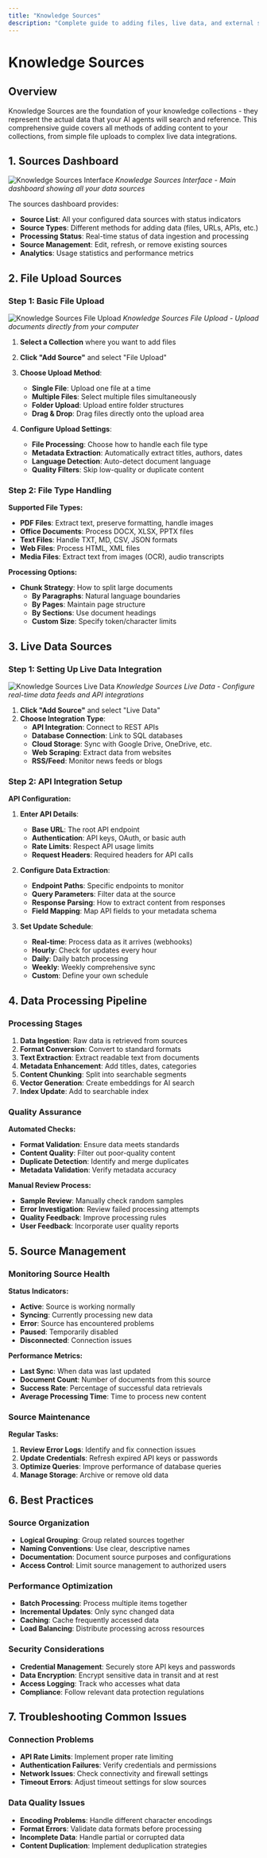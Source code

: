 ```yaml
---
title: "Knowledge Sources"
description: "Complete guide to adding files, live data, and external sources to your collections"
---
```


# Knowledge Sources

## Overview

Knowledge Sources are the foundation of your knowledge collections - they represent the actual data that your AI agents will search and reference. This comprehensive guide covers all methods of adding content to your collections, from simple file uploads to complex live data integrations.

## 1. Sources Dashboard

![Knowledge Sources Interface](/images/screenshots/knowledge/knowledge-sources.png)
*Knowledge Sources Interface - Main dashboard showing all your data sources*

The sources dashboard provides:
- **Source List**: All your configured data sources with status indicators
- **Source Types**: Different methods for adding data (files, URLs, APIs, etc.)
- **Processing Status**: Real-time status of data ingestion and processing
- **Source Management**: Edit, refresh, or remove existing sources
- **Analytics**: Usage statistics and performance metrics

## 2. File Upload Sources

### Step 1: Basic File Upload

![Knowledge Sources File Upload](/images/screenshots/knowledge/knowledge-sources-upload-files.png)
*Knowledge Sources File Upload - Upload documents directly from your computer*

1. **Select a Collection** where you want to add files
2. **Click "Add Source"** and select "File Upload"
3. **Choose Upload Method**:
   - **Single File**: Upload one file at a time
   - **Multiple Files**: Select multiple files simultaneously
   - **Folder Upload**: Upload entire folder structures
   - **Drag & Drop**: Drag files directly onto the upload area

4. **Configure Upload Settings**:
   - **File Processing**: Choose how to handle each file type
   - **Metadata Extraction**: Automatically extract titles, authors, dates
   - **Language Detection**: Auto-detect document language
   - **Quality Filters**: Skip low-quality or duplicate content

### Step 2: File Type Handling

**Supported File Types:**
- **PDF Files**: Extract text, preserve formatting, handle images
- **Office Documents**: Process DOCX, XLSX, PPTX files
- **Text Files**: Handle TXT, MD, CSV, JSON formats
- **Web Files**: Process HTML, XML files
- **Media Files**: Extract text from images (OCR), audio transcripts

**Processing Options:**
- **Chunk Strategy**: How to split large documents
  - **By Paragraphs**: Natural language boundaries
  - **By Pages**: Maintain page structure
  - **By Sections**: Use document headings
  - **Custom Size**: Specify token/character limits

## 3. Live Data Sources

### Step 1: Setting Up Live Data Integration

![Knowledge Sources Live Data](/images/screenshots/knowledge/knowledge-sources-add-live-data.png)
*Knowledge Sources Live Data - Configure real-time data feeds and API integrations*

1. **Click "Add Source"** and select "Live Data"
2. **Choose Integration Type**:
   - **API Integration**: Connect to REST APIs
   - **Database Connection**: Link to SQL databases
   - **Cloud Storage**: Sync with Google Drive, OneDrive, etc.
   - **Web Scraping**: Extract data from websites
   - **RSS/Feed**: Monitor news feeds or blogs

### Step 2: API Integration Setup

**API Configuration:**
1. **Enter API Details**:
   - **Base URL**: The root API endpoint
   - **Authentication**: API keys, OAuth, or basic auth
   - **Rate Limits**: Respect API usage limits
   - **Request Headers**: Required headers for API calls

2. **Configure Data Extraction**:
   - **Endpoint Paths**: Specific endpoints to monitor
   - **Query Parameters**: Filter data at the source
   - **Response Parsing**: How to extract content from responses
   - **Field Mapping**: Map API fields to your metadata schema

3. **Set Update Schedule**:
   - **Real-time**: Process data as it arrives (webhooks)
   - **Hourly**: Check for updates every hour
   - **Daily**: Daily batch processing
   - **Weekly**: Weekly comprehensive sync
   - **Custom**: Define your own schedule

## 4. Data Processing Pipeline

### Processing Stages

1. **Data Ingestion**: Raw data is retrieved from sources
2. **Format Conversion**: Convert to standard formats
3. **Text Extraction**: Extract readable text from documents
4. **Metadata Enhancement**: Add titles, dates, categories
5. **Content Chunking**: Split into searchable segments
6. **Vector Generation**: Create embeddings for AI search
7. **Index Update**: Add to searchable index

### Quality Assurance

**Automated Checks:**
- **Format Validation**: Ensure data meets standards
- **Content Quality**: Filter out poor-quality content
- **Duplicate Detection**: Identify and merge duplicates
- **Metadata Validation**: Verify metadata accuracy

**Manual Review Process:**
- **Sample Review**: Manually check random samples
- **Error Investigation**: Review failed processing attempts
- **Quality Feedback**: Improve processing rules
- **User Feedback**: Incorporate user quality reports

## 5. Source Management

### Monitoring Source Health

**Status Indicators:**
- **Active**: Source is working normally
- **Syncing**: Currently processing new data
- **Error**: Source has encountered problems
- **Paused**: Temporarily disabled
- **Disconnected**: Connection issues

**Performance Metrics:**
- **Last Sync**: When data was last updated
- **Document Count**: Number of documents from this source
- **Success Rate**: Percentage of successful data retrievals
- **Average Processing Time**: Time to process new content

### Source Maintenance

**Regular Tasks:**
1. **Review Error Logs**: Identify and fix connection issues
2. **Update Credentials**: Refresh expired API keys or passwords
3. **Optimize Queries**: Improve performance of database queries
4. **Manage Storage**: Archive or remove old data

## 6. Best Practices

### Source Organization
- **Logical Grouping**: Group related sources together
- **Naming Conventions**: Use clear, descriptive names
- **Documentation**: Document source purposes and configurations
- **Access Control**: Limit source management to authorized users

### Performance Optimization
- **Batch Processing**: Process multiple items together
- **Incremental Updates**: Only sync changed data
- **Caching**: Cache frequently accessed data
- **Load Balancing**: Distribute processing across resources

### Security Considerations
- **Credential Management**: Securely store API keys and passwords
- **Data Encryption**: Encrypt sensitive data in transit and at rest
- **Access Logging**: Track who accesses what data
- **Compliance**: Follow relevant data protection regulations

## 7. Troubleshooting Common Issues

### Connection Problems
- **API Rate Limits**: Implement proper rate limiting
- **Authentication Failures**: Verify credentials and permissions
- **Network Issues**: Check connectivity and firewall settings
- **Timeout Errors**: Adjust timeout settings for slow sources

### Data Quality Issues
- **Encoding Problems**: Handle different character encodings
- **Format Errors**: Validate data formats before processing
- **Incomplete Data**: Handle partial or corrupted data
- **Content Duplication**: Implement deduplication strategies